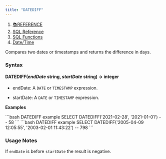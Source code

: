 ```yaml
---
title: "DATEDIFF"
---
```


1. [📚REFERENCE](/reference)
2. [SQL Reference](/reference/sql-reference)
3. [SQL Functions](/reference/sql-reference/all-functions)
4. [Date/Time](/reference/sql-reference/all-functions/date-time)

Compares two dates or timestamps and returns the difference in days.

### Syntax

#### DATEDIFF(*endDate* string, *startDate* string) → integer

* endDate: A `DATE` or `TIMESTAMP` expression.

* startDate: A `DATE` or `TIMESTAMP` expression.

**Examples**

<CodeGroup>
  ```bash DATEDIFF example
  SELECT DATEDIFF('2021-02-28', '2021-01-01')
  -- 58
  ```
</CodeGroup>

<CodeGroup>
  ```bash DATEDIFF example
  SELECT DATEDIFF('2005-04-09 12:05:55', '2003-02-01 11:43:22')
  -- 798
  ```
</CodeGroup>

### Usage Notes

If `endDate` is before `startDate` the result is negative.
